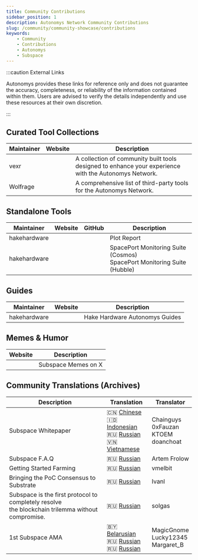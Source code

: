 ```yaml
---
title: Community Contributions
sidebar_position: 1
description: Autonomys Network Community Contributions
slug: /community/community-showcase/contributions
keywords:
    - Community
    - Contributions
    - Autonomys
    - Subspace
---
```



:::caution External Links

Autonomys provides these links for reference only and does not guarantee the accuracy, completeness, or reliability of the information contained within them. Users are advised to verify the details independently and use these resources at their own discretion.

:::

## Curated Tool Collections

| Maintainer | Website | Description |
|--|:-:|--|
| vexr | [<Icon icon={ICONS.WEB} />](https://ai3.farm) | A collection of community built tools designed to enhance your experience with the Autonomys Network. |
| Wolfrage | [<Icon icon={ICONS.WEB} />](https://subspace.ifhya.com) | A comprehensive list of third-party tools for the Autonomys Network. |

## Standalone Tools

| Maintainer | Website | GitHub | Description |
|--|:-:|:-:|--|
| hakehardware | [<Icon icon={ICONS.WEB} />](https://plotreport.hakedev.com) | [<Icon icon={ICONS.GITHUB} />](https://github.com/hakehardware/plotreport) | Plot Report |
| hakehardware | [<Icon icon={ICONS.YOUTUBE} />](https://youtu.be/wqo9X46naB0) | [<Icon icon={ICONS.GITHUB} />](https://github.com/hakehardware/spaceport-cosmos) <br /> [<Icon icon={ICONS.GITHUB} />](https://github.com/hakehardware/spaceport-hubble) | SpacePort Monitoring Suite (Cosmos) <br /> SpacePort Monitoring Suite (Hubble) |

## Guides

| Maintainer | Website | Description |
|--|:-:|--|
| hakehardware | [<Icon icon={ICONS.WEB} />](https://guides.hakedev.com/guides) | Hake Hardware Autonomys Guides |

## Memes & Humor
| Website | Description |
|:-:|--|
| [<Icon icon={ICONS.X_TWITTER} />](https://twitter.com/SubspaceMemes) | Subspace Memes on X |

## Community Translations (Archives)

| Description | Translation | Translator |
|--|--|--|
| Subspace Whitepaper | 🇨🇳 [Chinese](https://medium.com/@chainguys/%E5%AD%90%E7%A9%BA%E9%97%B4-subspace-%E7%A7%8D%E6%94%B6%E8%80%85%E5%9B%B0%E5%A2%83%E7%9A%84%E8%A7%A3%E5%86%B3%E6%96%B9%E6%A1%88-eng-chn-b780ea0a99ab?p=b780ea0a99ab) <br /> 🇮🇩 [Indonesian](https://saljifauzann.medium.com/subspace-lapisan-nol-untuk-web3-38f0a961594) <br /> 🇷🇺 [Russian](https://petr-kachanow.gitbook.io/subspace/russkii-russian/subspace-reshenie-fermerskoi-dilemmy/i.-predystoriya) <br /> 🇻🇳 [Vietnamese](https://medium.com/@doanchoat/subspace-network-c%E1%BA%A3i-thi%E1%BB%87n-t%C3%ADnh-phi-t%E1%BA%ADp-trung-v%C3%A0-gi%C3%BAp-gi%E1%BA%A3i-quy%E1%BA%BFt-nh%E1%BB%AFng-kh%C3%B3-kh%C4%83n-c%E1%BB%A7a-farmer-11b6b6effdd3)| Chainguys <br /> 0xFauzan <br /> KTOEM <br /> doanchoat|
| Subspace F.A.Q | 🇷🇺 [Russian](https://docs.google.com/document/d/17LwoBVP6POgaI18oajyI9xsi3nSJDtS7O-TvKSoHQwo) | Artem Frolow |
| Getting Started Farming | 🇷🇺 [Russian](https://vmelbit.medium.com/%D1%81%D1%82%D0%B0%D0%BD%D0%BE%D0%B2%D0%B8%D0%BC%D1%81%D1%8F-%D1%84%D0%B5%D1%80%D0%BC%D0%B5%D1%80%D0%B0%D0%BC%D0%B8-subspace-network-5bacab106755) | vmelbit |
| Bringing the PoC Consensus to Substrate | 🇷🇺 [Russian](https://medium.com/@ivan.arenovich/%D0%B4%D0%BE%D0%B2%D0%B5%D0%B4%D0%B5%D0%BD%D0%BD%D1%8F-poc-%D0%BA%D0%BE%D0%BD%D1%81%D0%B5%D0%BD%D1%81%D1%83%D1%81%D1%83-%D0%B4%D0%BE-substrate-67baf6307d8) | Ivanl |
| Subspace is the first protocol to completely resolve <br /> the blockchain trilemma without compromise. | 🇷🇺 [Russian](https://medium.com/@solgas/subspace-%D1%8D%D1%82%D0%BE-%D0%BF%D0%B5%D1%80%D0%B2%D1%8B%D0%B9-%D0%BF%D1%80%D0%BE%D1%82%D0%BE%D0%BA%D0%BE%D0%BB-%D0%BF%D0%BE%D0%BB%D0%BD%D0%BE%D1%81%D1%82%D1%8C%D1%8E-%D1%80%D0%B0%D0%B7%D1%80%D0%B5%D1%88%D0%B8%D0%B2%D1%88%D0%B8%D0%B9-%D1%82%D1%80%D0%B8%D0%BB%D0%B5%D0%BC%D0%BC%D1%83-%D0%B1%D0%BB%D0%BE%D0%BA%D1%87%D0%B5%D0%B9%D0%BD%D0%B0-%D0%B1%D0%B5%D0%B7-%D0%BA%D0%BE%D0%BC%D0%BF%D1%80%D0%BE%D0%BC%D0%B8%D1%81%D1%81%D0%BE%D0%B2-84aceca19504) | solgas |
|1st Subspace AMA | 🇧🇾 [Belarusian](https://medium.com/@otopleniek/%D1%81%D1%82%D1%8D%D0%BD%D0%B0%D0%B3%D1%80%D0%B0%D0%BC%D0%B0-ama-subspace-labs-%D0%BB%D1%8E%D1%82%D1%8B-2022-289a25cbc54f) <br /> 🇷🇺 [Russian](https://medium.com/@ol_cryptopro/subspace-labs-ama-transcript-february-2022-982b037c54ec) <br /> 🇷🇺 [Russian](https://medium.com/@sanotska27/%D1%82%D1%80%D0%B0%D0%BD%D1%81%D0%BA%D1%80%D0%B8%D0%BF%D1%82-ama-%D1%81-%D0%B0%D0%BD%D0%B3%D0%BB-%D1%81%D0%BF%D1%80%D0%BE%D1%81%D0%B8-%D0%BC%D0%B5%D0%BD%D1%8F-%D0%B2%D1%81%D0%B5-%D1%87%D1%82%D0%BE-%D1%83%D0%B3%D0%BE%D0%B4%D0%BD%D0%BE-subspace-labs-%D1%84%D0%B5%D0%B2%D1%80%D0%B0%D0%BB%D1%8C-2022-%D0%B3%D0%BE%D0%B4%D0%B0-c3815485d0f4)| MagicGnome <br /> Lucky12345 <br /> Margaret_B |
